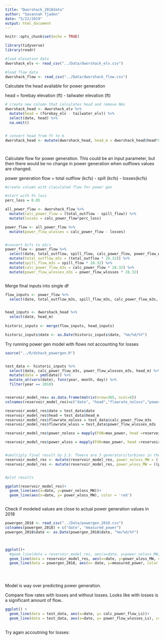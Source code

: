 ```yaml
---
title: "Dworshack_2018data"
author: "Savannah Tjaden"
date: "5/22/2019"
output: html_document
---
```


```r
knitr::opts_chunk$set(echo = TRUE)

library(tidyverse)
library(readr)


```


```r

#load elevation data
dworshack_elv <- read_csv("../Data/dworshack_elv.csv") 

#load flow data
dworshack_flow <- read_csv("../Data/dworshack_flow.csv")


```



Calculate the head available for power generation

head = forebay elevation (ft) - tailwater elevation (ft)

```r

# create new column that calculates head and remove NAs
dworshack_head <- dworshack_elv %>% 
  mutate(head = (forebay_elv - tailwater_elv)) %>% 
  select(date, head) %>% 
  na.omit() 


# convert head from ft to m
dworshack_head <- mutate(dworshack_head, head_m = dworshack_head$head*0.305)




```


Calculate flow for power generation. This could be an input parameter, but then there would be no change in power generation when outflows values are changed. 

power generation flow = total outflow (kcfs) - spill (kcfs) - losses(kcfs)

```r

#create column with claculated flow for power gen

#start with 5% loss
perc_loss = 0.05

all_power_flow <- dworshack_flow %>% 
  mutate(calc_power_flow = (total_outflow - spill_flow)) %>% 
  mutate(losses = calc_power_flow*perc_loss)

power_flow <- all_power_flow %>% 
  mutate(power_flow_wlosses = calc_power_flow - losses) 


#convert kcfs to m3/s 
power_flow <- power_flow %>% 
  select(date, total_outflow, spill_flow, calc_power_flow, power_flow_wlosses) %>% 
  mutate(total_outflow_m3s = (total_outflow * 28.32)) %>% 
  mutate(spill_flow_m3s = spill_flow * 28.32) %>% 
  mutate(calc_power_flow_m3s = calc_power_flow * 28.32) %>% 
  mutate(power_flow_wlosses_m3s = power_flow_wlosses * 28.32)



```


Merge final inputs into single df

```r

flow_inputs <- power_flow %>% 
  select(date, total_outflow_m3s, spill_flow_m3s, calc_power_flow_m3s, power_flow_wlosses_m3s) 


head_inputs <- dworshack_head %>% 
  select(date, head_m)
  
historic_inputs <- merge(flow_inputs, head_inputs)

historic_inputs$date <- as.Date(historic_inputs$date, "%m/%d/%Y")


```



Try running power gen model with flows not accounting for losses

```r

source("../R/dshack_powergen.R")


test_data <- historic_inputs %>% 
  select(date, calc_power_flow_m3s, power_flow_wlosses_m3s, head_m) %>% 
  mutate(date = ymd(date)) %>% 
  mutate_at(vars(date), funs(year, month, day)) %>% 
  filter(year == 2018)


reservoir_model_res= as.data.frame(matrix(nrow=365, ncol=6))
colnames(reservoir_model_res)=c("date", "head","flowrate_noloss","power_noloss", "flowrate_wloss","power_wloss")

reservoir_model_res$date = test_data$date
reservoir_model_res$head = test_data$head_m
reservoir_model_res$flowrate_noloss = test_data$calc_power_flow_m3s
reservoir_model_res$flowrate_wloss = test_data$power_flow_wlosses_m3s

reservoir_model_res$power_noloss = mapply(FUN=max_power, head =reservoir_model_res$head, flow=reservoir_model_res$flowrate_noloss)

reservoir_model_res$power_wloss = mapply(FUN=max_power, head =reservoir_model_res$head, flow=reservoir_model_res$flowrate_wloss)


#umultiply final result by 2.5. Theere are 3 generators/turbines in the dam. They are not always operational and not always at full capactiy. The value of 2.5 provides a good match to observed data.  
reservoir_model_res <- mutate(reservoir_model_res, power_noloss_MW = ((power_noloss/100000)*2.5))
reservoir_model_res <- mutate(reservoir_model_res, power_wloss_MW = ((power_wloss/100000)*2.5))


#plot results

ggplot(reservoir_model_res)+
  geom_line(aes(x=date, y=power_noloss_MW))+
  geom_line(aes(x=date, y= power_wloss_MW), color = 'red')



```


Check if modeled values are close to actual power generation values in 2018

```r

powergen_2018 <- read_csv("../Data/powergen_2018.csv")
colnames(powergen_2018) = c("date", "measured_power")
powergen_2018$date <- as.Date(powergen_2018$date, "%m/%d/%Y")



ggplot()+
  #geom_line(data = reservoir_model_res, aes(x=date, y=power_noloss_MW, color = "no losses")) +
  geom_line(data = reservoir_model_res, aes(x=date, y=power_wloss_MW, color= "with losses (5%)")) +
  geom_line(data = powergen_2018, aes(x= date, y=measured_power, color = "observed"))
  




```

Model is way over predicting power generation. 

Compare flow rates with losses and without losses. Looks like with losses is a significant amount of flow..
```r

ggplot() +
  geom_line(data = test_data, aes(x=date, y= calc_power_flow_Ls))+
  geom_line(data = test_data, aes(x=date, y= power_flow_wlosses_Ls), color = 'red')
  


```



Try again accoutning for losses:

